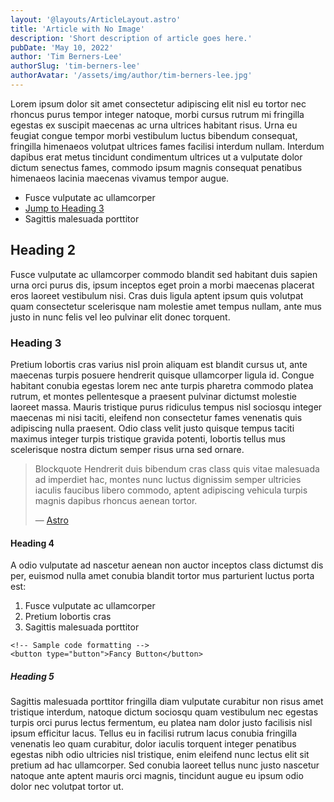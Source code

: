 ```yaml
---
layout: '@layouts/ArticleLayout.astro'
title: 'Article with No Image'
description: 'Short description of article goes here.'
pubDate: 'May 10, 2022'
author: 'Tim Berners-Lee'
authorSlug: 'tim-berners-lee'
authorAvatar: '/assets/img/author/tim-berners-lee.jpg'
---
```


Lorem ipsum dolor sit amet consectetur adipiscing elit nisl eu tortor nec rhoncus purus tempor integer natoque, morbi cursus rutrum mi fringilla egestas ex suscipit maecenas ac urna ultrices habitant risus. Urna eu feugiat congue tempor morbi vestibulum luctus bibendum consequat, fringilla himenaeos volutpat ultrices fames facilisi interdum nullam. Interdum dapibus erat metus tincidunt condimentum ultrices ut a vulputate dolor dictum senectus fames, commodo ipsum magnis consequat penatibus himenaeos lacinia maecenas vivamus tempor augue.

* Fusce vulputate ac ullamcorper
* [Jump to Heading 3](#heading-3)
* Sagittis malesuada porttitor

## Heading 2

Fusce vulputate ac ullamcorper commodo blandit sed habitant duis sapien urna orci purus dis, ipsum inceptos eget proin a morbi maecenas placerat eros laoreet vestibulum nisi. Cras duis ligula aptent ipsum quis volutpat quam consectetur scelerisque nam molestie amet tempus nullam, ante mus justo in nunc felis vel leo pulvinar elit donec torquent.

### Heading 3
Pretium lobortis cras varius nisl proin aliquam est blandit cursus ut, ante maecenas turpis posuere hendrerit quisque ullamcorper ligula id. Congue habitant conubia egestas lorem nec ante turpis pharetra commodo platea rutrum, et montes pellentesque a praesent pulvinar dictumst molestie laoreet massa. Mauris tristique purus ridiculus tempus nisl sociosqu integer maecenas mi nisi taciti, eleifend non consectetur fames venenatis quis adipiscing nulla praesent. Odio class velit justo quisque tempus taciti maximus integer turpis tristique gravida potenti, lobortis tellus mus scelerisque nostra dictum semper risus urna sed ornare.

> Blockquote Hendrerit duis bibendum cras class quis vitae malesuada ad imperdiet hac, montes nunc luctus dignissim semper ultricies iaculis faucibus libero commodo, aptent adipiscing vehicula turpis magnis dapibus rhoncus aenean tortor. 
> <footer>— <a href="https://astro.build">Astro</a></footer>

#### Heading 4
A odio vulputate ad nascetur aenean non auctor inceptos class dictumst dis per, euismod nulla amet conubia blandit tortor mus parturient luctus porta est:
1. Fusce vulputate ac ullamcorper
2. Pretium lobortis cras
3. Sagittis malesuada porttitor

```astro
<!-- Sample code formatting -->
<button type="button">Fancy Button</button>
```

##### Heading 5
Sagittis malesuada porttitor fringilla diam vulputate curabitur non risus amet tristique interdum, natoque dictum sociosqu quam vestibulum nec egestas turpis orci purus lectus fermentum, eu platea nam dolor justo facilisis nisl ipsum efficitur lacus. Tellus eu in facilisi rutrum lacus conubia fringilla venenatis leo quam curabitur, dolor iaculis torquent integer penatibus egestas nibh odio ultricies nisl tristique, enim eleifend nunc lectus elit sit pretium ad hac ullamcorper. Sed conubia laoreet tellus nunc justo nascetur natoque ante aptent mauris orci magnis, tincidunt augue eu ipsum odio dolor nec volutpat tortor ut.